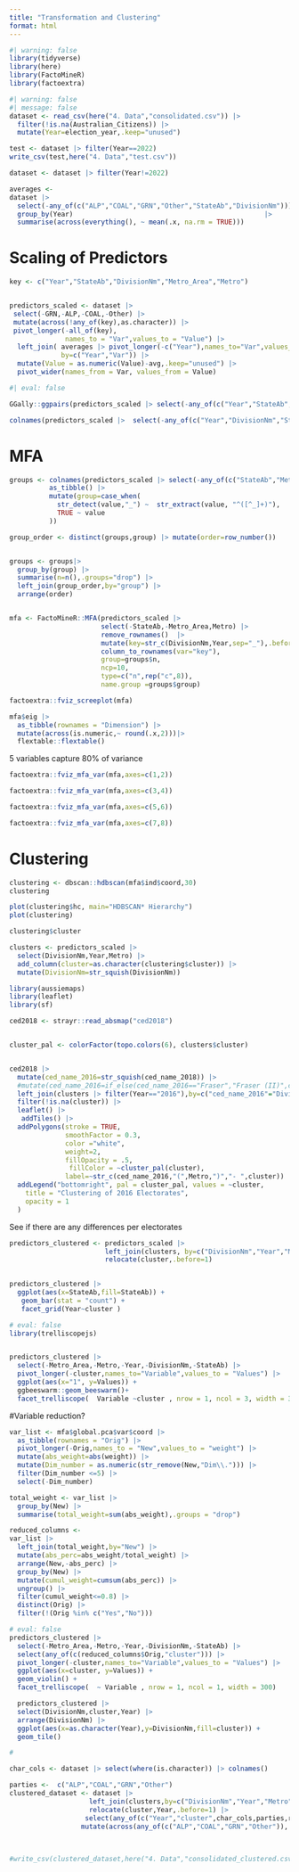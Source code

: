 ```yaml
---
title: "Transformation and Clustering"
format: html
---
```



```r
#| warning: false
library(tidyverse)
library(here)
library(FactoMineR)
library(factoextra)
```


```r
#| warning: false
#| message: false
dataset <- read_csv(here("4. Data","consolidated.csv")) |>
  filter(!is.na(Australian_Citizens)) |>
  mutate(Year=election_year,.keep="unused")

test <- dataset |> filter(Year==2022)
write_csv(test,here("4. Data","test.csv"))

dataset <- dataset |> filter(Year!=2022)

averages <- 
dataset |>
  select(-any_of(c("ALP","COAL","GRN","Other","StateAb","DivisionNm"))) |>
  group_by(Year)                                                |>
  summarise(across(everything(), ~ mean(.x, na.rm = TRUE)))     

```

# Scaling of Predictors

```r

key <- c("Year","StateAb","DivisionNm","Metro_Area","Metro")


predictors_scaled <- dataset |>
 select(-GRN,-ALP,-COAL,-Other) |>
 mutate(across(!any_of(key),as.character)) |>
 pivot_longer(-all_of(key),
              names_to = "Var",values_to = "Value") |>
  left_join( averages |> pivot_longer(-c("Year"),names_to="Var",values_to="avg"),
             by=c("Year","Var")) |>
  mutate(Value = as.numeric(Value)-avg,.keep="unused") |>
  pivot_wider(names_from = Var, values_from = Value)


```

```r
#| eval: false

GGally::ggpairs(predictors_scaled |> select(-any_of(c("Year","StateAb","DivisionNm"))))

```



```r
colnames(predictors_scaled |>  select(-any_of(c("Year","DivisionNm","StateAb"))))
```

# MFA

```r

groups <- colnames(predictors_scaled |> select(-any_of(c("StateAb","Metro_Area","DivisionNm","Year")))) |>
          as_tibble() |>
          mutate(group=case_when(
            str_detect(value,"_") ~  str_extract(value, "^([^_]+)"),
            TRUE ~ value
          )) 

group_order <- distinct(groups,group) |> mutate(order=row_number())


groups <- groups|>
  group_by(group) |>
  summarise(n=n(),.groups="drop") |>
  left_join(group_order,by="group") |>
  arrange(order)


mfa <- FactoMineR::MFA(predictors_scaled |> 
                       select(-StateAb,-Metro_Area,Metro) |>
                       remove_rownames()  |>
                       mutate(key=str_c(DivisionNm,Year,sep="_"),.before=1,.keep="unused") |>
                       column_to_rownames(var="key"),
                       group=groups$n,
                       ncp=10,
                       type=c("n",rep("c",8)),
                       name.group =groups$group)
```

```r
factoextra::fviz_screeplot(mfa)
```

```r
mfa$eig |> 
  as_tibble(rownames = "Dimension") |>
  mutate(across(is.numeric,~ round(.x,2)))|> 
  flextable::flextable()
```

5 variables capture 80% of variance

```r
factoextra::fviz_mfa_var(mfa,axes=c(1,2))
```

```r
factoextra::fviz_mfa_var(mfa,axes=c(3,4))
```

```r
factoextra::fviz_mfa_var(mfa,axes=c(5,6))
```


```r
factoextra::fviz_mfa_var(mfa,axes=c(7,8))

```

# Clustering


```r
clustering <- dbscan::hdbscan(mfa$ind$coord,30)
clustering
```
```r
plot(clustering$hc, main="HDBSCAN* Hierarchy")
plot(clustering)

```


```r
clustering$cluster
```



```r
clusters <- predictors_scaled |>
  select(DivisionNm,Year,Metro) |>
  add_column(cluster=as.character(clustering$cluster)) |>
  mutate(DivisionNm=str_squish(DivisionNm))
```


```r
library(aussiemaps)
library(leaflet)
library(sf)

ced2018 <- strayr::read_absmap("ced2018") 


cluster_pal <- colorFactor(topo.colors(6), clusters$cluster)


ced2018 |>
  mutate(ced_name_2016=str_squish(ced_name_2018)) |>
  #mutate(ced_name_2016=if_else(ced_name_2016=="Fraser","Fraser (II)",ced_name_2021)) |>
  left_join(clusters |> filter(Year=="2016"),by=c("ced_name_2016"="DivisionNm")) |>
  filter(!is.na(cluster)) |>
  leaflet() |>
   addTiles() |>
  addPolygons(stroke = TRUE,
              smoothFactor = 0.3, 
              color ="white",
              weight=2,
              fillOpacity = .5,
               fillColor = ~cluster_pal(cluster),
              label=~str_c(ced_name_2016,"(",Metro,")","- ",cluster)) |>
  addLegend("bottomright", pal = cluster_pal, values = ~cluster,
    title = "Clustering of 2016 Electorates",
    opacity = 1
  )

```


See if there are any differences per electorates

```r

predictors_clustered <- predictors_scaled |>
                        left_join(clusters, by=c("DivisionNm","Year","Metro")) |>
                        relocate(cluster,.before=1)
  

predictors_clustered |>
  ggplot(aes(x=StateAb,fill=StateAb)) +
   geom_bar(stat = "count") +
   facet_grid(Year~cluster )

```


```r
# eval: false
library(trelliscopejs)


predictors_clustered |>
  select(-Metro_Area,-Metro,-Year,-DivisionNm,-StateAb) |>
  pivot_longer(-cluster,names_to="Variable",values_to = "Values") |>
  ggplot(aes(x="1", y=Values)) +
  ggbeeswarm::geom_beeswarm()+
  facet_trelliscope(  Variable ~cluster , nrow = 1, ncol = 3, width = 300)

```


#Variable reduction?

```r
var_list <- mfa$global.pca$var$coord |> 
  as_tibble(rownames = "Orig") |>
  pivot_longer(-Orig,names_to = "New",values_to = "weight") |>
  mutate(abs_weight=abs(weight)) |>
  mutate(Dim_number = as.numeric(str_remove(New,"Dim\\."))) |>
  filter(Dim_number <=5) |>
  select(-Dim_number)

total_weight <- var_list |>
  group_by(New) |>
  summarise(total_weight=sum(abs_weight),.groups = "drop")

reduced_columns <-
var_list |>
  left_join(total_weight,by="New") |>
  mutate(abs_perc=abs_weight/total_weight) |>
  arrange(New,-abs_perc) |>
  group_by(New) |>
  mutate(cumul_weight=cumsum(abs_perc)) |>
  ungroup() |>
  filter(cumul_weight<=0.8) |> 
  distinct(Orig) |>
  filter(!(Orig %in% c("Yes","No")))

```


```r
# eval: false
predictors_clustered |>
  select(-Metro_Area,-Metro,-Year,-DivisionNm,-StateAb) |>
  select(any_of(c(reduced_columns$Orig,"cluster"))) |>
  pivot_longer(-cluster,names_to="Variable",values_to = "Values") |>
  ggplot(aes(x=cluster, y=Values)) +
  geom_violin() +
  facet_trelliscope(  ~ Variable , nrow = 1, ncol = 1, width = 300)


```



```r
  predictors_clustered |>
  select(DivisionNm,cluster,Year) |>
  arrange(DivisionNm) |>
  ggplot(aes(x=as.character(Year),y=DivisionNm,fill=cluster)) +
  geom_tile()
```


```r
#

char_cols <- dataset |> select(where(is.character)) |> colnames()

parties <-  c("ALP","COAL","GRN","Other")
clustered_dataset <- dataset |>
                    left_join(clusters,by=c("DivisionNm","Year","Metro")) |>
                    relocate(cluster,Year,.before=1) |>
                   select(any_of(c("Year","cluster",char_cols,parties,reduced_columns$Orig))) |>
                  mutate(across(any_of(c("ALP","COAL","GRN","Other")), ~replace_na(.x,0)))
  
  

#write_csv(clustered_dataset,here("4. Data","consolidated_clustered.csv"))
```


